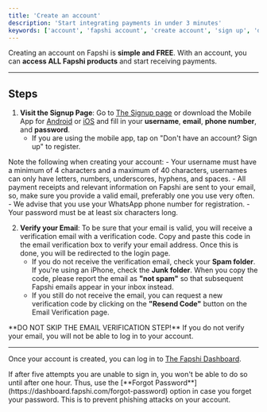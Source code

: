 ```yaml
---
title: 'Create an account'
description: 'Start integrating payments in under 3 minutes'
keywords: ['account', 'fapshi account', 'create account', 'sign up', 'developer account']
---
```


<Tip>Creating an account on Fapshi is **simple and FREE**. With an account, you can **access ALL Fapshi products** and start receiving payments.</Tip>

---

## Steps

1. **Visit the Signup Page**: Go to [The Signup page](https://dashboard.fapshi.com/register) or download the Mobile App for [Android](https://play.google.com/store/apps/details?id=com.fapshi) or [iOS](https://apps.apple.com/ng/app/fapshi/id6443700859) and fill in your **username**, **email**, **phone number**, and **password**.
   - If you are using the mobile app, tap on "Don't have an account? Sign up" to register.
<Note>
    Note the following when creating your account:
    - Your username must have a minimum of 4 characters and a maximum of 40 characters, usernames can only have letters, numbers, underscores, hyphens, and spaces.
    - All payment receipts and relevant information on Fapshi are sent to your email, so, make sure you provide a valid email, preferably one you use very often.
    - We advise that you use your WhatsApp phone number for registration.
    - Your password must be at least six characters long.
</Note>

2. **Verify your Email**: To be sure that your email is valid, you will receive a verification email with a verification code. Copy and paste this code in the email verification box to verify your email address. Once this is done, you will be redirected to the login page.
   - If you do not receive the verification email, check your **Spam folder**. If you're using an iPhone, check the **Junk folder**. When you copy the code, please report the email as **"not spam"** so that subsequent Fapshi emails appear in your inbox instead.
   - If you still do not receive the email, you can request a new verification code by clicking on the **"Resend Code"** button on the Email Verification page.

<Warning>
    **DO NOT SKIP THE EMAIL VERIFICATION STEP!** If you do not verify your email, you will not be able to log in to your account.
</Warning>

---

Once your account is created, you can log in to [The Fapshi Dashboard](https://dashboard.fapshi.com).

<Danger>
If after five attempts you are unable to sign in, you won't be able to do so until after one hour. Thus, use the [**Forgot Password**](https://dashboard.fapshi.com/forgot-password) option in case you forget your password. This is to prevent phishing attacks on your account.
</Danger>

